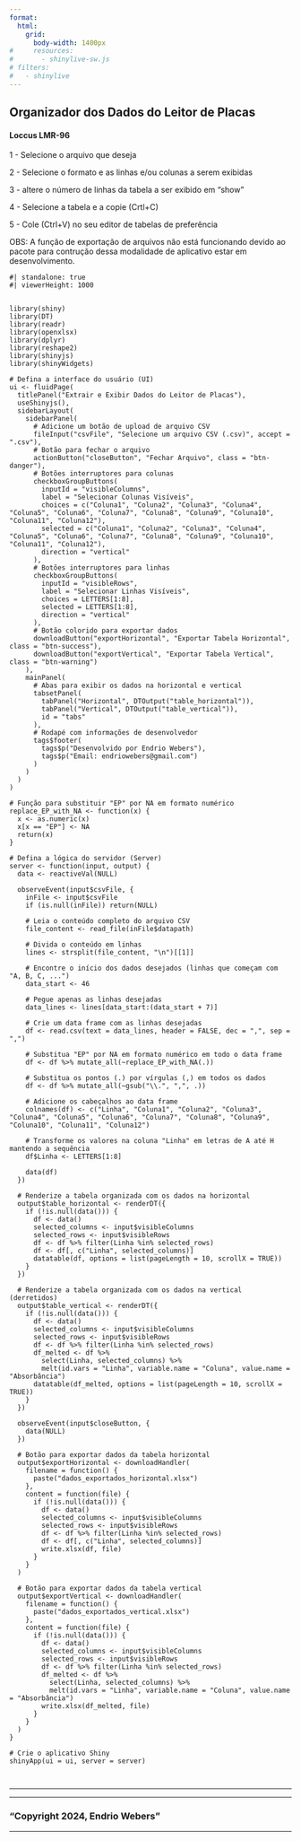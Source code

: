 ```yaml
---
format:
  html:
    grid: 
      body-width: 1400px
#     resources: 
#       - shinylive-sw.js
# filters:
#   - shinylive
---
```


## Organizador dos Dados do Leitor de Placas {.center}
#### Loccus LMR-96 {.center}

1 - Selecione o arquivo que deseja

2 - Selecione o formato e as linhas e/ou colunas a serem exibidas

3 - altere o número de linhas da tabela a ser exibido em "show"

4 - Selecione a tabela e a copie (Crtl+C)

5 - Cole (Ctrl+V) no seu editor de tabelas de preferência




OBS: A função de exportação de arquivos não está funcionando devido ao pacote para contrução dessa modalidade de aplicativo estar em desenvolvimento.

```shinylive-r
#| standalone: true
#| viewerHeight: 1000


library(shiny)
library(DT)
library(readr)
library(openxlsx)
library(dplyr)
library(reshape2)
library(shinyjs)
library(shinyWidgets)

# Defina a interface do usuário (UI)
ui <- fluidPage(
  titlePanel("Extrair e Exibir Dados do Leitor de Placas"),
  useShinyjs(),
  sidebarLayout(
    sidebarPanel(
      # Adicione um botão de upload de arquivo CSV
      fileInput("csvFile", "Selecione um arquivo CSV (.csv)", accept = ".csv"),
      # Botão para fechar o arquivo
      actionButton("closeButton", "Fechar Arquivo", class = "btn-danger"),
      # Botões interruptores para colunas
      checkboxGroupButtons(
        inputId = "visibleColumns",
        label = "Selecionar Colunas Visíveis",
        choices = c("Coluna1", "Coluna2", "Coluna3", "Coluna4", "Coluna5", "Coluna6", "Coluna7", "Coluna8", "Coluna9", "Coluna10", "Coluna11", "Coluna12"),
        selected = c("Coluna1", "Coluna2", "Coluna3", "Coluna4", "Coluna5", "Coluna6", "Coluna7", "Coluna8", "Coluna9", "Coluna10", "Coluna11", "Coluna12"),
        direction = "vertical"
      ),
      # Botões interruptores para linhas
      checkboxGroupButtons(
        inputId = "visibleRows",
        label = "Selecionar Linhas Visíveis",
        choices = LETTERS[1:8],
        selected = LETTERS[1:8],
        direction = "vertical"
      ),
      # Botão colorido para exportar dados
      downloadButton("exportHorizontal", "Exportar Tabela Horizontal", class = "btn-success"),
      downloadButton("exportVertical", "Exportar Tabela Vertical", class = "btn-warning")
    ),
    mainPanel(
      # Abas para exibir os dados na horizontal e vertical
      tabsetPanel(
        tabPanel("Horizontal", DTOutput("table_horizontal")),
        tabPanel("Vertical", DTOutput("table_vertical")),
        id = "tabs"
      ),
      # Rodapé com informações de desenvolvedor
      tags$footer(
        tags$p("Desenvolvido por Endrio Webers"),
        tags$p("Email: endriowebers@gmail.com")
      )
    )
  )
)

# Função para substituir "EP" por NA em formato numérico
replace_EP_with_NA <- function(x) {
  x <- as.numeric(x)
  x[x == "EP"] <- NA
  return(x)
}

# Defina a lógica do servidor (Server)
server <- function(input, output) {
  data <- reactiveVal(NULL)
  
  observeEvent(input$csvFile, {
    inFile <- input$csvFile
    if (is.null(inFile)) return(NULL)
    
    # Leia o conteúdo completo do arquivo CSV
    file_content <- read_file(inFile$datapath)
    
    # Divida o conteúdo em linhas
    lines <- strsplit(file_content, "\n")[[1]]
    
    # Encontre o início dos dados desejados (linhas que começam com "A, B, C, ...")
    data_start <- 46
    
    # Pegue apenas as linhas desejadas
    data_lines <- lines[data_start:(data_start + 7)]
    
    # Crie um data frame com as linhas desejadas
    df <- read.csv(text = data_lines, header = FALSE, dec = ",", sep = ",")
    
    # Substitua "EP" por NA em formato numérico em todo o data frame
    df <- df %>% mutate_all(~replace_EP_with_NA(.))
    
    # Substitua os pontos (.) por vírgulas (,) em todos os dados
    df <- df %>% mutate_all(~gsub("\\.", ",", .)) 
    
    # Adicione os cabeçalhos ao data frame
    colnames(df) <- c("Linha", "Coluna1", "Coluna2", "Coluna3", "Coluna4", "Coluna5", "Coluna6", "Coluna7", "Coluna8", "Coluna9", "Coluna10", "Coluna11", "Coluna12")
    
    # Transforme os valores na coluna "Linha" em letras de A até H mantendo a sequência
    df$Linha <- LETTERS[1:8]
    
    data(df)
  })
  
  # Renderize a tabela organizada com os dados na horizontal
  output$table_horizontal <- renderDT({
    if (!is.null(data())) {
      df <- data()
      selected_columns <- input$visibleColumns
      selected_rows <- input$visibleRows
      df <- df %>% filter(Linha %in% selected_rows)
      df <- df[, c("Linha", selected_columns)]
      datatable(df, options = list(pageLength = 10, scrollX = TRUE))
    }
  })
  
  # Renderize a tabela organizada com os dados na vertical (derretidos)
  output$table_vertical <- renderDT({
    if (!is.null(data())) {
      df <- data()
      selected_columns <- input$visibleColumns
      selected_rows <- input$visibleRows
      df <- df %>% filter(Linha %in% selected_rows)
      df_melted <- df %>%
        select(Linha, selected_columns) %>%
        melt(id.vars = "Linha", variable.name = "Coluna", value.name = "Absorbância")
      datatable(df_melted, options = list(pageLength = 10, scrollX = TRUE))
    }
  })
  
  observeEvent(input$closeButton, {
    data(NULL)
  })
  
  # Botão para exportar dados da tabela horizontal
  output$exportHorizontal <- downloadHandler(
    filename = function() {
      paste("dados_exportados_horizontal.xlsx")
    },
    content = function(file) {
      if (!is.null(data())) {
        df <- data()
        selected_columns <- input$visibleColumns
        selected_rows <- input$visibleRows
        df <- df %>% filter(Linha %in% selected_rows)
        df <- df[, c("Linha", selected_columns)]
        write.xlsx(df, file)
      }
    }
  )
  
  # Botão para exportar dados da tabela vertical
  output$exportVertical <- downloadHandler(
    filename = function() {
      paste("dados_exportados_vertical.xlsx")
    },
    content = function(file) {
      if (!is.null(data())) {
        df <- data()
        selected_columns <- input$visibleColumns
        selected_rows <- input$visibleRows
        df <- df %>% filter(Linha %in% selected_rows)
        df_melted <- df %>%
          select(Linha, selected_columns) %>%
          melt(id.vars = "Linha", variable.name = "Coluna", value.name = "Absorbância")
        write.xlsx(df_melted, file)
      }
    }
  )
}

# Crie o aplicativo Shiny
shinyApp(ui = ui, server = server)



```












----------------------------------------------------------------------

---
 
### "Copyright 2024, Endrio Webers" {.center}

---